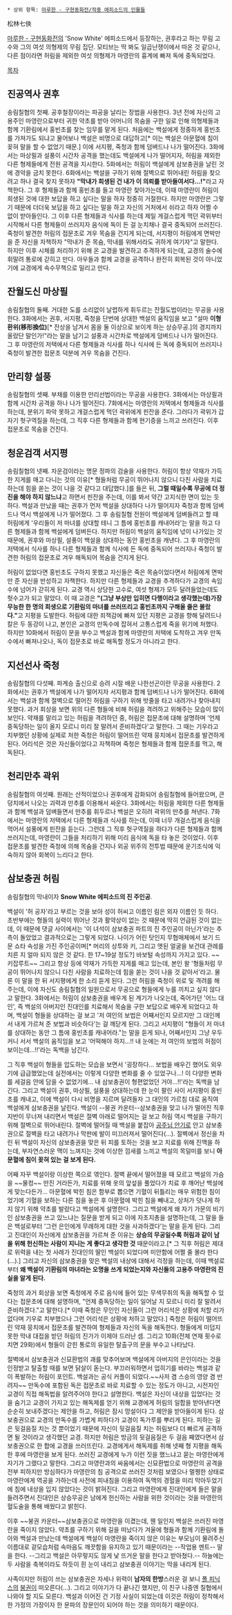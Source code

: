  * 상위 항목: [[마루한 - 구현동화전/작중 에피소드의 인물들]]

松林七俠

[[마루한 - 구현동화전]]의 'Snow White' 에피소드에서 등장하는, 권후라고 하는 무림 고수와 그의 여섯 의형제의 무림 집단. 모티브는 딱 봐도 일곱난쟁이에서 따온 것 같으나, 다른 점이라면 허림을 제외한 여섯 의형제가 마영란의 흉계에 빠져 독에 중독되었다.

[[목차]]
== 진공역사 권후 ==
송림칠협의 첫째. 공후철장이라는 파공을 날리는 장법을 사용한다. 3년 전에 자신의 고용주인 마영란으로부터 귀한 약초를 받아 어머니의 목숨을 구한 일로 인해 의형제들과 함께 기환림에서 홍빈초를 찾는 임무를 맡게 된다. 처음에는 백설에게 정중하게 홍빈초를 가져가도 되냐고 물어보나 백설은 비명으로 대답하고[* 이는 백설은 아문혈에 침이 꽂혀 말을 할 수 없었기 때문.] 이에 서지평, 죽청과 함께 덤벼드나 나가 떨어진다. 3화에서는 마상필과 설풍이 시간차 공격을 했는데도 백설에게 나가 떨어지자, 허림을 제외한 다른 형제들에게 전원 공격을 지시한다. 5화에서는 허림이 백설에게 삼보충권을 날린 것에 경악을 금치 못한다. 6화에서는 백설을 구하기 위해 절벽으로 뛰어내린 허림을 찾으려고 하나 결국 찾지 못하자 '''"막내가 희생된 건 내가 이 의뢰를 받아들여서다...!"'''라고 자책한다. 그 후 형제들과 함께 홍빈초를 들고 마영란 찾아가는데, 이때 마영란이 허림이 희생된 것에 대한 보답을 하고 싶다는 말을 하자 정중히 거절한다. 하지만 마영란은 그렇기 때문에 더더욱 보답을 하고 싶다는 말을 하고 자신의 거처에서 쉬라고 하자 어쩔 수 없이 받아들인다. 그 이후 다른 형제들과 식사를 하는데 제일 게걸스럽게 먹던 곽위부터 시작해서 다른 형제들이 쓰러지자 음식에 독이 든 걸 눈치채나 결국 중독되어 쓰러진다. 죽청이 발견한 허림의 접문초로 겨우 목숨을 건지게 되는데, 서지평이 허림에게 면박만을 준 자신을 자책하자 "막내가 준 목숨, 막내를 위해서라도 귀하게 여기자"고 말한다. 하지만 이후 시체를 처리하기 위해 온 교경을 발견하고 추격하게 되는데, 교경의 술수에 휘말려 통로에 갇히고 만다. 아우들과 함께 교경을 공격하나 완전히 회복된 것이 아니었기에 교경에게 속수무책으로 밀리고 만다. 

== 잔월도신 마상필 ==
송림칠협의 둘째. 거대한 도를 소리없이 날렵하게 휘두르는 잔월도법이라는 무공을 사용한다. 3화에서는 권후, 서지평, 죽청을 단번에 상대한 백설의 움직임을 보고 "설마 '''이형환위(移形換位)'''[* 잔상을 남겨서 몸을 둘 이상으로 보이게 하는 상승무공.]의 경지까지 올랐단 말인가!"라는 말을 남기고 설풍과 시간차로 백설에게 덤벼드나 나가 떨어진다. 그 후 마영란의 저택에서 다른 형제들과 식사를 하나 식사에 든 독에 중독되어 쓰러지나 죽청이 발견한 접문초 덕분에 겨우 목숨을 건진다.

== 만리향 설풍 ==
송림칠협의 셋째. 부채를 이용한 만리선법이라는 무공을 사용한다. 3화에서는 마상필과 함께 시간차 공격을 하나 나가 떨어진다. 7화에서는 마영란의 저택에서 형제들과 식사를 하는데, 분위기 파악 못하고 개걸스럽게 먹던 곽위에게 핀잔을 준다. 그러다가 곽위가 갑자기 헛구역질을 하는데, 그 직후 다른 형제들과 함께 현기증을 느끼고 쓰러진다. 이후 접문초로 목숨을 건진다.

== 청운검객 서지평 ==
송림칠협의 넷째. 자운검이라는 명문 정파의 검술을 사용한다. 허림이 항상 약재가 가득한 지게를 매고 다니는 것의 이유[* 형들처럼 무공이 뛰어나지 않으니 다친 사람을 치료하는데 힘을 쏟는 것이 나을 것 같다고 대답했다.]를 들은 뒤, '''그럴 때일수록 무공에 더 정진을 해야 하지 않느냐'''고 하면서 핀잔을 주는데, 이를 봐서 약간 고지식한 면이 있는 듯하다. 백설과 만났을 때는 권후가 먼저 백설을 상대하다 나가 떨어지자 죽청과 함께 덤벼드나 역시 백설에게 나가 떨어졌다. 그 후 송림칠협 전원이 백설에게 덤벼들려고 할 때 허림에게 '우리들이 저 마녀를 상대할 테니 그 틈에 홍빈초를 캐내어라'는 말을 하고 다른 형제들과 함께 백설에게 덤벼든다. 하지만 허림이 백설의 움직임에 넋이 나가있는 것 때문에, 권후와 마상필, 설풍이 백설을 상대하는 동안 홍빈초을 캐낸다. 그 후 마영란의 저택에서 식사를 하나 다른 형제들과 함께 식사에 든 독에 중독되어 쓰러지나 죽청이 발견한 허림의 접문초로 겨우 해독되어 목숨을 건지게 된다. 

허림이 없었다면 홍빈초도 구하지 못했고 자신들은 죽은 목숨이었다면서 허림에게 면박만 준 자신을 반성하고 자책한다. 하지만 다른 형제들과 교경을 추격하다가 교경의 속임수에 넘어가 갇히게 된다. 교경 역시 상당한 고수로, 여섯 형제가 모두 달려들었는데도 헛수고가 되고 말았다. 이 때 교경은 '''"(그냥 부상만 입히면 다행이라고 생각했는데)가장 무능한 한 명의 희생으로 기환림의 마녀를 쓰러뜨리고 홍빈초까지 구해올 줄은 몰랐다."'''고 지평을 도발한다. 허림에 대한 죄책감에 빠져 있던 지평은 교경을 향해 달려드나 칼은 두 동강이 나고, 본인은 교경의 만독수에 잡혀서 고통스럽게 죽을 위기에 처했다. 하지만 10화에서 허림이 문을 부수고 백설과 함께 마영란의 저택에 도착하고 겨우 만독수에서 빠져나오나, 독이 접문초로 바로 해독할 정도가 아니라고 한다.

== 지선선사 죽청 ==
송림칠협의 다섯째. 파계승 출신으로 승려 시절 배운 나한선곤이란 무공을 사용한다. 2화에서는 권후가 백설에게 나가 떨어지자 서지평과 함께 덤벼드나 나가 떨어진다. 6화에서는 백설과 함께 절벽으로 떨어진 허림을 구하기 위해 밧줄을 타고 내려가나 찾아내지 못했다. 과거 회상을 보면 위의 다른 형들에 비해 허림을 격려하고 위해주는 모습이 많이 보인다. 약재를 말리고 있는 허림을 격려하던 중, 허림은 접문초에 대해 설명하며 '언제 중독당하는 일이 올지 모르니 미리 잘 말려서 준비하겠다'고 말한다. 그 때는 기우라고 치부했던 상황에 실제로 처한 죽청은 허림이 떨어뜨린 약재 뭉치에서 접문초를 발견하게 된다. 어리석은 것은 자신들이었다고 자책하며 죽청은 형제들과 함께 접문초를 먹고, 해독된다.

== 천리만추 곽위 ==
송림칠협의 여섯째. 원래는 산적이었으나 권후에게 감화되어 송림칠협에 들어왔으며, 큰 덩치에서 나오는 괴력과 만추를 이용해서 싸운다. 3화에서는 허림을 제외한 다른 형제들과 함께 백설과 덤벼들면서 만추를 휘두르나 백설은 오히려 곽위의 만추를 쳐낸다. 7화에서는 마영란의 저택에서 다른 형제들과 식사를 하는데, 이때 너무 개걸스럽게 음식을 먹어서 설풍에게 핀잔을 듣는다. 그런데 그 직후 헛구역질을 하다가 다른 형제들과 함께 쓰러지는데, 마영란이 그들을 처리하기 위해 미리 음식에 독을 타 놓은 것이었다. 이후 접문초를 발견한 죽청에 의해 목숨을 건지나 외공 위주의 전투법 때문에 운기조식에 익숙하지 않아 회복이 느리다고 한다.

== 삼보충권 허림 ==
송림칠협의 막내이자 '''Snow White 에피소드의 진 주인공'''.

백설이 '허 공자'라고 부르는 것을 보아 성이 허씨고 이름인 림은 외자 이름인 듯 하다. 초반부에는 형들의 실력이 뛰어난 것과 활약상이 없는 것 때문에 딱히 언급된 것이 없는데, 이 때문에 댓글 사이에서는 '이 녀석이 삼보충권 파트의 진 주인공이 아닌가'라는 추측이 돌았었고 결과적으로는 그렇게 되었다. 나이가 어린 탓인지 무협매체에서 보기 드문 쇼타 속성을 가진 주인공이며[* 머리의 상투와 키, 그리고 앳된 얼굴을 보건대 관례를 치른 지 얼마 되지 않은 것 같다. 한 17~19살 정도?]  바보털 속성까지 가지고 있다. ~~키잡루트~~  그리고 항상 등에 약재가 가득한 지게를 매고 있는데, 본인 왈 '형들처럼 무공이 뛰어나지 않으니 다친 사람을 치료하는데 힘을 쏟는 것이 나을 것 같아서'라고. 물론 이 말을 한 뒤 서지평에게 한 소리 듣게 된다. 그런 허림을 죽청이 위로 및 격려를 해주는데, 이에 자신도 송림칠협의 일원으로서 무공으로 형들에게 누를 끼치고 싶지 않다고 말한다. 3화에서는 허림이 삼보충권을 배우게 된 계기가 나오는데, 죽어가던 '어느 대인', 즉 백설의 아버지인 진대인를 치료해서 목숨을 구한 보답으로 배우게 되었다고 하며, 백설이 형들을 상대하는 걸 보고 '저 여인의 보법은 어째서인지 모르지만 그 대인께서 내게 가르쳐 준 보법과 비슷하다'는 걸 깨닫게 된다. 그리고 서지평이 "형들이 저 마녀를 상대하는 동안 그 틈에 홍빈초를 캐내어라."는 말을 듣게 되나, 어째서인지 그냥 우두커니 서서 백설의 움직임을 보고 '어떡해야 하지...!! 내 눈에는 저 여인의 보법의 허점이 보이는데...!!'라는 독백을 남긴다.

그 직후 백설이 형들을 압도하는 모습을 보면서 '굉장하다... 보법을 배우긴 했어도 외우기에 급급했었는데 실전에서는 이렇게 다양한 변화를 줄 수 있었구나...! 이 다양한 변화를 세걸음 안에 담을 수 없었기에... 내 삼보충권이 형편없었던 거야...!!'라는 독백을 남긴다. 그리고 백설이 권후, 마상필, 설풍을 상대하는데 한 눈이 팔린 사이 서지평이 홍빈초를 캐내고, 이에 백설이 다시 비명을 지르며 달려들자 그 대인의 가르침 대로 움직여 백설에게 삼보충권을 날린다. 백설이 --붕권 카운터--삼보충권을 맞고 나가 떨어진 직후 지반이 무너져 내리면서 백설은 절벽 아래로 떨어지는 걸 보고 허림 역시 백설을 구하기 위해 절벽으로 뛰어내린다. 절벽에 떨어질 때 백설을 붙잡아 [[공주님 안기]]로 안고 삼보충권으로 절벽을 타고 내려가나 막판에 발이 미끄러져서 떨어진다(...). 절벽에서 정신을 차린 뒤 백설이 자신의 삼보충권을 맞은 뒤 피를 토하는 것을 보고 치료를 위해 진맥을 하는데, 부자연스러운 맥이 느껴지는 것에 이상한 낌새를 느끼고 백설의 목덜미를 보니 '''아문혈에 침이 꽂혀 있는 걸 보게 된다.'''

어째 자꾸 백설이랑 이상한 쪽으로 엮인다. 절벽 끝에서 떨어졌을 때 모르고 백설의 가슴을 ~~물컹~~ 만진 거라든가, 치료를 위해 옷의 앞섶을 풀었다가 치료 후 깨어난 백설에게 맞는다든가... 아문혈에 박힌 침은 함부로 뽑으면 기혈이 뒤틀리는 매우 위험한 침이었기에 기혈을 보하는 다른 침을 놓은 후 아문혈에 박힌 침을 빼내고, 상처가 덧나게 하지 않기 위해 약초를 발랐다고 백설에게 설명한다. 그리고 백설에게 왜 자기 가문의 비기인 삼보충권을 쓰고 있느냐는 질문을 받게 되고 이에 자초지총을 설명하는데, 그 말을 들은 백설로부터 '그런 은인에게 무례하게 대한 것을 사과하겠다'는 말을 듣게 된다. 그리고 진대인이 자신에게 삼보충권을 가르쳐 준 이유는 '''상승의 무공일수록 허림과 같이 남을 위해 헌신하는 사람이 지니는 게 좋다고 생각한 것''' 때문이라고.[* 그 직후 허림은 제대로 위력을 내는 첫 사례가 진대인의 딸인 백설이 되었다며 미안함에 어쩔 줄 몰라 한다(...).] 그리고 자신의 삼보충권을 맞은 백설의 내상에 대해서 걱정을 하는데, 이때 백설로부터 '''왜 백설이 기환림의 마녀라는 오명을 쓰게 되었는지와 자신들의 고용주 마영란의 진실을 알게 된다.'''

죽청의 과거 회상을 보면 죽청에게 주로 음식에 들어 있는 무색무취의 독을 해독할 수 있다는 접문초에 대해 설명하며, "언제 중독당하는 일이 일어날 지 모르니 미리 잘 말려서 준비하겠다."고 말한다.[* 이때 죽청은 무인인 자신들이 그런 어리석은 상황에 처할 리가 없다며 기우로 치부했으나 그런 어리석은 상황에 처하고 말았다.] 죽청은 허림이 떨어뜨린 약재 뭉치에서 접문초를 발견하여 형제들과 자신의 독을 해독한다. 형들에게 미덥지 못한 막내 대접을 받던 허림의 진가가 이제야 드러난 셈. 그리고 10화(전체 연재 횟수로 치면 29화)에서 형들이 갇힌 통로의 유일한 탈출구의 문을 부수고 나타났다. 

절벽에서 삼보충권과 신묘환법의 괘를 맞추어보며 백설에게 아버지의 은인이라는 것을 인정받고 탈출할 때를 보면 닭살이 돋는다. 부끄러워하면서 업히기를 바라는 백설과 같이 폭발하는 허림이 포인트. 백설과는 공식 커플이 되었다.~~사저 겸 스승의 영양 겸 반려자~~ 만독수에 포함된 독은 접문초로 바로 치료할 수 있는 정도가 아니고, 시전자인 교경이 직접 해독법을 알려주어야 한다고 설명한다. 백설은 자신이 내상을 입었다는 것을 숨기고 교경이 가지고 있는 해독제를 얻기 위해 교경에게 허림의 일합을 받아낸다면 순순히 보내주겠다는 제안을 하고, 허림은 잠시 망설이다 그 제안을 받아들이게 된다. 삼보충권으로 교경의 만독수를 가볍게 피하다가 교경이 독가루를 뿌리게 된다. 피하는 길은 뒷걸음질 치는 것 뿐이었기 때문에 자신이 뒷걸음질 치는 허림보다 더 빠르게 공격하면 될 것이라고 생각했던 교경. 하지만 허림은 방금의 뒷걸음질은 두 걸음 째였다면서 삼보충권으로 한 합에 교경을 쓰러뜨린다. 교경에게서 해독제를 취해 넷째 형 지평을 해독한 후에 마영란을 보게 된다. 쓰러진 교경에게 누가 이런 짓을 했느냐고 묻는 마영란에게 자기가 그랬다고 말한다. 그리고 마영란과의 싸움에서는 신묘환법으로 마영란의 공격을 전부 피하지만 방심하다가 마영란의 침 공격으로 쓰러진 것처럼 보였으나 멀쩡한 상태로 마영란에게 역공을 가하는데 사전에 피내침을 이용하여 독맥의 경혈을 미리 막아두었기에 침에 내상을 입지 않았다는 것이 밝혀진다. 그리고 마영란에게 진대인에게 들은 말을 들려주면서 진대인은 상승무공은 남에게 헌신하는 사람을 위한 것이라는 것을 마영란의 혈도술을 통해 배웠다고 밝힌다.

이후 ~~붕권 카운터~~삼보충권으로 마영란을 이겼는데, 웬 일인지 백설은 쓰러진 마영란을 죽이지 않았다. 약초를 구하기 위해 길을 떠났다가 겨울에 형들과 함께 기환림에 돌아와 백설과 만났는데 백설에게 백설이 마영란을 죽이지 않은 이유는 부모님이 물려주신 이름대로 겉모습처럼 속마음도 깨끗함을 유지하고 있기 때문이라는 --작업용 멘트-- 말을 한다. --그리고 백설은 아무렇지도 않게 낯 뜨거운 말을 한다고 받아쳤다.-- 하늘에는 두 사람을 축복이라도 하듯이 흰 눈이 내리고 삼보충권 이야기는 막을 내리게 된다.

사족이지만 허림이 쓰는 삼보충권은 자세나 위력이 '''남자의 한방'''스러운 걸 보니 [[폴 피닉스]]의 [[붕권]]이 떠오른다(...). 그리고 이야기가 다 끝나긴 했지만, 이 친구 나중엔 칠협에서 나와야 할 지도 모른다. 백설과 이어진 건 기정 사실이 되었는데 이것은 허림이 정착해서 한 가정의 가장이자 한 문파의 장문인이 되어야 하는 것을 의미하기 때문이다.
